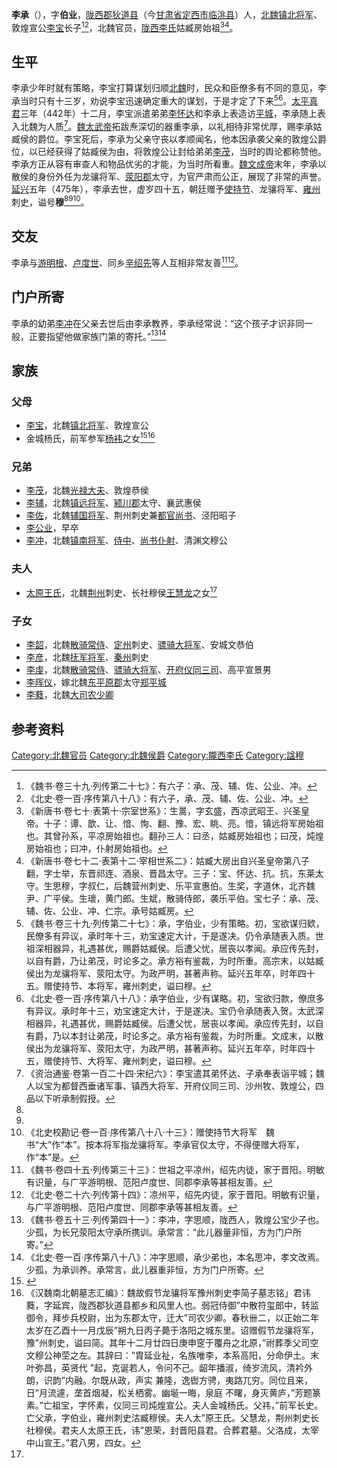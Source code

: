 '''李承'''（{{bd|431年||475年| |}}），字'''伯业'''，[[陇西郡|陇西郡]][[狄道县|狄道县]]（今[[甘肃省|甘肃省]][[定西市|定西市]][[临洮县|临洮县]]）人，[[北魏|北魏]][[镇北将军|镇北将军]]、敦煌宣公[[李宝_(北魏)|李宝]]长子<ref>《魏书·卷三十九·列传第二十七》：有六子：承、茂、辅、佐、公业、冲。</ref><ref>《北史·卷一百·序传第八十八》：有六子，承、茂、辅、佐、公业、冲。</ref>，北魏官员，[[陇西李氏|陇西李氏]]姑臧房始祖<ref>《新唐书·卷七十·表第十·宗室世系》：生暠，字玄盛，西凉武昭王、兴圣皇帝。十子：谭、歆、让、愔、恂、翻、豫、宏、眺、亮。愔，镇远将军房始祖也。其曾孙系，平凉房始祖也。翻孙三人：曰丞，姑臧房始祖也；曰茂，炖煌房始祖也；曰冲，仆射房始祖也。</ref><ref>《新唐书·卷七十二·表第十二·宰相世系二》：姑臧大房出自兴圣皇帝第八子翻，字士举，东晋祁连、酒泉、晋昌太守。三子：宝、怀达、抗。抗，东莱太守。生思穆，字叔仁，后魏营州刺史、乐平宣惠伯。生奖，字道休，北齐魏尹、广平侯。生瓌，黄门郎。生斌，散骑侍郎，袭乐平伯。宝七子：承、茂、辅、佐、公业、冲、仁宗。承号姑臧房。</ref>。

== 生平 ==
李承少年时就有策略，李宝打算谋划归顺[[北魏|北魏]]时，民众和臣僚多有不同的意见，李承当时只有十三岁，劝说李宝迅速确定重大的谋划，于是才定了下来<ref name=autogenerated1>《魏书·卷三十九·列传第二十七》：承，字伯业，少有策略。初，宝欲谋归欵，民僚多有异议，承时年十三，劝宝速定大计，于是遂决。仍令承随表入质。世祖深相器异，礼遇甚优，赐爵姑臧侯。后遭父忧，居丧以孝闻。承应传先封，以自有爵，乃让弟茂，时论多之。承方裕有鉴裁，为时所重。高宗末，以姑臧侯出为龙骧将军、荥阳太守。为政严明，甚著声称。延兴五年卒，时年四十五。赠使持节、本将军，雍州刺史，谥曰穆。</ref><ref name=autogenerated2>《北史·卷一百·序传第八十八》：承字伯业，少有谋略。初，宝欲归款，僚庶多有异议。承时年十三，劝宝速定大计，于是遂决。宝仍令承随表入贺。太武深相器异，礼遇甚优，赐爵姑臧侯。后遭父忧，居丧以孝闻。承应传先封，以自有爵，乃以本封让弟茂，时论多之。承方裕有鉴裁，为时所重。文成末，以散侯出为龙骧将军、荥阳太守，为政严明，甚著声称。延兴五年卒，时年四十五，赠使持节、大将军、雍州刺史，谥曰穆。</ref>。[[太平真君|太平真君]]三年（442年）十二月，李宝派遣弟弟[[李怀达|李怀达]]和李承上表造访[[平城_(北魏)|平城]]，李承随上表入北魏为人质<ref>《资治通鉴·卷第一百二十四·宋纪六》：李宝遣其弟怀达、子承奉表诣平城；魏人以宝为都督西垂诸军事、镇西大将军、开府仪同三司、沙州牧、敦煌公，四品以下听承制假授。</ref>。[[魏太武帝|魏太武帝]]拓跋焘深切的器重李承，以礼相待非常优厚，赐李承姑臧侯的爵位。李宝死后，李承为父亲守丧以孝顺闻名，他本因承袭父亲的敦煌公爵位，以已经获得了姑臧侯为由，将敦煌公让封给弟弟[[李茂_(北魏)|李茂]]，当时的舆论都称赞他。李承方正从容有审查人和物品优劣的才能，为当时所看重。[[魏文成帝|魏文成帝]]末年，李承以散侯的身份外任为龙骧将军、[[荥阳郡|荥阳郡]]太守，为官严肃而公正，展现了非常的声誉。[[延兴_(北魏)|延兴]]五年（475年），李承去世，虚岁四十五，朝廷赠予[[使持节|使持节]]、龙骧将军、[[雍州|雍州]]刺史，谥号'''穆'''<ref name=autogenerated1/><ref name=autogenerated2/><ref>《北史校勘记·卷一百·序传第八十八·十三》：赠使持节大将军　魏书“大”作“本”。按本将军指龙骧将军。李承官仅太守，不得便赠大将军， 作“本”是。</ref>。

==交友==
李承与[[游明根|游明根]]、[[卢度世|卢度世]]、同乡[[辛绍先|辛绍先]]等人互相非常友善<ref>《魏书·卷四十五·列传第三十三》：世祖之平凉州，绍先内徒，家于晋阳。明敏有识量，与广平游明根、范阳卢度世、同郡李承等甚相友善。</ref><ref>《北史·卷二十六·列传第十四》：凉州平，绍先内徒，家于晋阳。明敏有识量，与广平游明根、范阳卢度世、同郡李承等甚相友善。</ref>。

==门户所寄==
李承的幼弟[[李冲_(北魏)|李冲]]在父亲去世后由李承教养，李承经常说：“这个孩子才识非同一般，正要指望他做家族门第的寄托。”<ref>《魏书·卷五十三·列传第四十一》：李冲，字思顺，陇西人，敦煌公宝少子也。少孤，为长兄荥阳太守承所携训。承常言：“此儿器量非恒，方为门户所寄。”</ref><ref>《北史·卷一百·序传第八十八》：冲字思顺，承少弟也，本名思冲，孝文改焉。少孤，为承训养。承常言，此儿器重非恒，方为门户所寄。</ref>

==家族==
{{main|陇西李氏世系图}}

===父母===
*[[李宝_(北魏)|李宝]]，北魏[[镇北将军|镇北将军]]、敦煌宣公
*金城杨氏，前军参军[[杨袆|杨袆]]之女<ref name=autogenerated3>{{Cite book | author = 罗新，叶炜著 | title = 《新出魏晋南北朝墓志疏证》 | location = 北京市 | publisher = 中华书局 | date =2004| pages =58-60 |ISBN =7-101-04320-8| accessdate = 2013-09-26 | url = | language= zh-cn| quote = }}</ref><ref name=autogenerated4>《汉魏南北朝墓志汇编》：魏故假节龙骧将军豫州刺史李简子墓志铭」君讳蕤，字延宾，陇西郡狄道县都乡和风里人也。弱冠侍御”中散符玺郎中，转监御令，拜步兵校尉，出为东郡太守，迁大”司农少卿。春秋卌二，以正始二年太岁在乙酉十一月戊辰”朔九日丙子薨于洛阳之城东里。诏赠假节龙骧将军，豫”州刺史，谥曰简。其年十二月廿四日庚申窆于覆舟之北原，”祔葬季父司空文穆公神茔之左。其辞曰：”胄延业祉，名族唯李，本系高阳，分命伊土。末叶弥昌，英贤代 ”起，克诞若人，令问不己。龆年播淑，绮岁流风，清衿外朗，识韵”内融。尔既从政，声实 兼隆，逸辔方骋，夷路兀穷。同位且来，日”月流遽，垄首烟凝，松关栖雾。幽埏一晦，泉庭 不曙，身灭黄庐，”芳题篆素。”亡祖宝，字怀素，仪同三司炖煌宣公。夫人金城杨氏。父祎，”前军长史。亡父承，字伯业，雍州刺史沽臧穆侯。夫人太”原王氏。父慧龙，荆州刺史长社穆侯。君夫人太原王氏，讳”恩荣，封晋阳县君。合葬君墓。父洛成，太宰中山宣王。”君八男，四女。</ref>

===兄弟===
*[[李茂_(北魏)|李茂]]，北魏[[光禄大夫|光禄大夫]]、敦煌恭侯
*[[李辅_(北魏)|李辅]]，北魏[[镇远将军|镇远将军]]、[[颍川郡|颍川郡]]太守、襄武惠侯
*[[李佐_(北魏)|李佐]]，北魏[[辅国将军|辅国将军]]、荆州刺史兼[[都官尚书|都官尚书]]、泾阳昭子
*[[李公业|李公业]]，早卒
*[[李冲_(北魏)|李冲]]，北魏[[镇南将军|镇南将军]]、[[侍中|侍中]]、[[尚书仆射|尚书仆射]]、清渊文穆公

===夫人===
*[[太原王氏|太原王氏]]，北魏[[荆州|荆州]]刺史、长社穆侯[[王慧龙|王慧龙]]之女<ref name=autogenerated4 />

===子女===
*[[李韶_(北魏)|李韶]]，北魏[[散骑常侍|散骑常侍]]、[[定州|定州]]刺史、[[骠骑大将军|骠骑大将军]]、安城文恭伯
*[[李彦_(北魏)|李彦]]，北魏[[抚军将军|抚军将军]]、[[秦州|秦州]]刺史
*[[李虔|李虔]]，北魏[[散骑常侍|散骑常侍]]、[[骠骑大将军|骠骑大将军]]、[[开府仪同三司|开府仪同三司]]、高平宣景男
*[[李晖仪|李晖仪]]，嫁北魏[[东平原郡|东平原郡]]太守[[郑平城|郑平城]]
*[[李蕤|李蕤]]，北魏[[大司农少卿|大司农少卿]]

==参考资料==
{{reflist}}
[[Category:北魏官员|Category:北魏官员]]
[[Category:北魏侯爵|Category:北魏侯爵]]
[[Category:隴西李氏|Category:隴西李氏]]
[[Category:諡穆|Category:諡穆]]